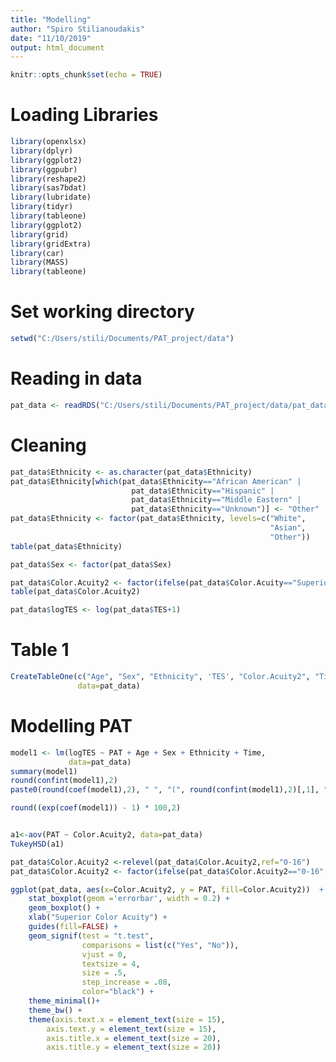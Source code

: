 ```yaml
---
title: "Modelling"
author: "Spiro Stilianoudakis"
date: "11/10/2019"
output: html_document
---
```


```r
knitr::opts_chunk$set(echo = TRUE)
```

# Loading Libraries

```r
library(openxlsx)
library(dplyr)
library(ggplot2)
library(ggpubr)
library(reshape2)
library(sas7bdat)
library(lubridate)
library(tidyr)
library(tableone)
library(ggplot2)
library(grid)
library(gridExtra)
library(car)
library(MASS)
library(tableone)
```

# Set working directory

```r
setwd("C:/Users/stili/Documents/PAT_project/data")
```

# Reading in data

```r
pat_data <- readRDS("C:/Users/stili/Documents/PAT_project/data/pat_data.rds")
```

# Cleaning 

```r
pat_data$Ethnicity <- as.character(pat_data$Ethnicity)
pat_data$Ethnicity[which(pat_data$Ethnicity=="African American" |
                           pat_data$Ethnicity=="Hispanic" |
                           pat_data$Ethnicity=="Middle Eastern" |
                           pat_data$Ethnicity=="Unknown")] <- "Other"
pat_data$Ethnicity <- factor(pat_data$Ethnicity, levels=c("White",
                                                          "Asian",
                                                          "Other"))
table(pat_data$Ethnicity)

pat_data$Sex <- factor(pat_data$Sex)

pat_data$Color.Acuity2 <- factor(ifelse(pat_data$Color.Acuity=="Superior", "0-16", ">16"), levels=c(">16", "0-16"))
table(pat_data$Color.Acuity2)

pat_data$logTES <- log(pat_data$TES+1)
```

# Table 1

```r
CreateTableOne(c("Age", "Sex", "Ethnicity", 'TES', "Color.Acuity2", "Time", "PAT"), 
               data=pat_data)
```

# Modelling PAT 

```r
model1 <- lm(logTES ~ PAT + Age + Sex + Ethnicity + Time,
             data=pat_data)
summary(model1)
round(confint(model1),2)
paste0(round(coef(model1),2), " ", "(", round(confint(model1),2)[,1], ",", round(confint(model1),2)[,2], ")")

round((exp(coef(model1)) - 1) * 100,2)


a1<-aov(PAT ~ Color.Acuity2, data=pat_data)
TukeyHSD(a1)

pat_data$Color.Acuity2 <-relevel(pat_data$Color.Acuity2,ref="0-16")
pat_data$Color.Acuity2 <- factor(ifelse(pat_data$Color.Acuity2=="0-16", "Yes", "No"), levels = c("Yes", "No"))

ggplot(pat_data, aes(x=Color.Acuity2, y = PAT, fill=Color.Acuity2))  + 
    stat_boxplot(geom ='errorbar', width = 0.2) + 
    geom_boxplot() +
    xlab("Superior Color Acuity") +
    guides(fill=FALSE) +
    geom_signif(test = "t.test", 
                comparisons = list(c("Yes", "No")),
                vjust = 0,
                textsize = 4,
                size = .5,
                step_increase = .08,
                color="black") +
    theme_minimal()+
    theme_bw() +
    theme(axis.text.x = element_text(size = 15),
        axis.text.y = element_text(size = 15),
        axis.title.x = element_text(size = 20),
        axis.title.y = element_text(size = 20))

```

